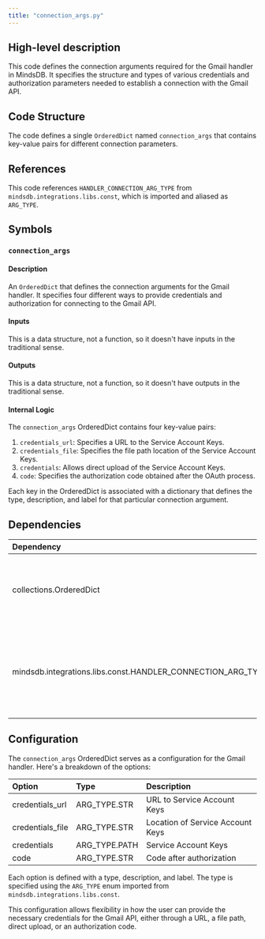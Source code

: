 ```yaml
---
title: "connection_args.py"
---
```


## High-level description
This code defines the connection arguments required for the Gmail handler in MindsDB. It specifies the structure and types of various credentials and authorization parameters needed to establish a connection with the Gmail API.

## Code Structure
The code defines a single `OrderedDict` named `connection_args` that contains key-value pairs for different connection parameters.

## References
This code references `HANDLER_CONNECTION_ARG_TYPE` from `mindsdb.integrations.libs.const`, which is imported and aliased as `ARG_TYPE`.

## Symbols

### `connection_args`
#### Description
An `OrderedDict` that defines the connection arguments for the Gmail handler. It specifies four different ways to provide credentials and authorization for connecting to the Gmail API.

#### Inputs
This is a data structure, not a function, so it doesn't have inputs in the traditional sense.

#### Outputs
This is a data structure, not a function, so it doesn't have outputs in the traditional sense.

#### Internal Logic
The `connection_args` OrderedDict contains four key-value pairs:

1. `credentials_url`: Specifies a URL to the Service Account Keys.
2. `credentials_file`: Specifies the file path location of the Service Account Keys.
3. `credentials`: Allows direct upload of the Service Account Keys.
4. `code`: Specifies the authorization code obtained after the OAuth process.

Each key in the OrderedDict is associated with a dictionary that defines the type, description, and label for that particular connection argument.

## Dependencies
| Dependency | Purpose |
|:-----------|:--------|
| collections.OrderedDict | Used to create an ordered dictionary of connection arguments |
| mindsdb.integrations.libs.const.HANDLER_CONNECTION_ARG_TYPE | Imported as ARG_TYPE, used to specify the type of each connection argument |

## Configuration
The `connection_args` OrderedDict serves as a configuration for the Gmail handler. Here's a breakdown of the options:

| Option | Type | Description |
|:-------|:-----|:------------|
| credentials_url | ARG_TYPE.STR | URL to Service Account Keys |
| credentials_file | ARG_TYPE.STR | Location of Service Account Keys |
| credentials | ARG_TYPE.PATH | Service Account Keys |
| code | ARG_TYPE.STR | Code after authorization |

Each option is defined with a type, description, and label. The type is specified using the `ARG_TYPE` enum imported from `mindsdb.integrations.libs.const`.

This configuration allows flexibility in how the user can provide the necessary credentials for the Gmail API, either through a URL, a file path, direct upload, or an authorization code.